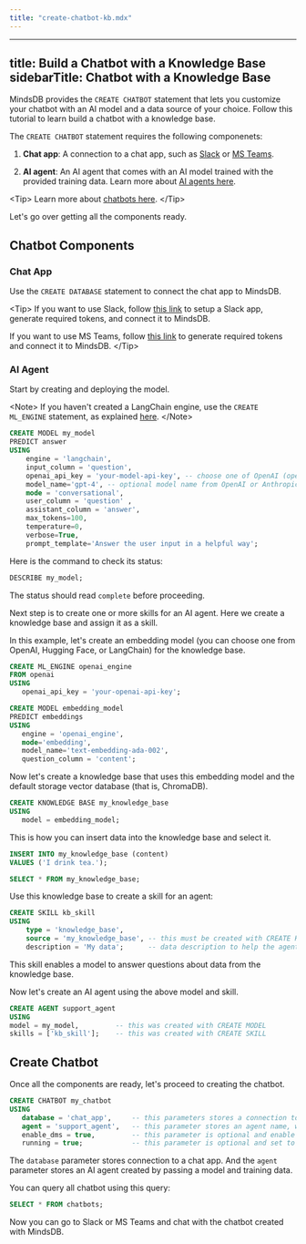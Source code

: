 ```yaml
---
title: "create-chatbot-kb.mdx"
---
```


---
title: Build a Chatbot with a Knowledge Base
sidebarTitle: Chatbot with a Knowledge Base
---

MindsDB provides the `CREATE CHATBOT` statement that lets you customize your chatbot with an AI model and a data source of your choice. Follow this tutorial to learn build a chatbot with a knowledge base.

The `CREATE CHATBOT` statement requires the following componenets:

1. **Chat app**: A connection to a chat app, such as [Slack](/integrations/app-integrations/slack#method-1-chatbot-responds-in-direct-messages-to-a-slack-app) or [MS Teams](/integrations/app-integrations/microsoft-teams).

2. **AI agent**: An AI agent that comes with an AI model trained with the provided training data. Learn more about [AI agents here](/agents/agent).

&lt;Tip&gt;
Learn more about [chatbots here](/agents/chatbot).
&lt;/Tip&gt;

Let's go over getting all the components ready.

## Chatbot Components

### Chat App

Use the `CREATE DATABASE` statement to connect the chat app to MindsDB.

&lt;Tip&gt;
If you want to use Slack, follow [this link](/integrations/app-integrations/slack#method-1-chatbot-responds-in-direct-messages-to-a-slack-app) to setup a Slack app, generate required tokens, and connect it to MindsDB.

If you want to use MS Teams, follow [this link](/integrations/app-integrations/microsoft-teams) to generate required tokens and connect it to MindsDB.
&lt;/Tip&gt;

### AI Agent

Start by creating and deploying the model.

&lt;Note&gt;
If you haven't created a LangChain engine, use the `CREATE ML_ENGINE` statement, as explained [here](/integrations/ai-engines/langchain#ai-engine).
&lt;/Note&gt;

```sql
CREATE MODEL my_model
PREDICT answer
USING
    engine = 'langchain',
    input_column = 'question',
    openai_api_key = 'your-model-api-key', -- choose one of OpenAI (openai_api_key) or Anthropic (anthropic_api_key)
    model_name='gpt-4', -- optional model name from OpenAI or Anthropic
    mode = 'conversational',
    user_column = 'question' ,
    assistant_column = 'answer',
    max_tokens=100,
    temperature=0,
    verbose=True,
    prompt_template='Answer the user input in a helpful way';
```

Here is the command to check its status:

```sql
DESCRIBE my_model;
```

The status should read `complete` before proceeding.

Next step is to create one or more skills for an AI agent. Here we create a knowledge base and assign it as a skill.

In this example, let's create an embedding model (you can choose one from OpenAI, Hugging Face, or LangChain) for the knowledge base.

```sql
CREATE ML_ENGINE openai_engine
FROM openai
USING
   openai_api_key = 'your-openai-api-key';

CREATE MODEL embedding_model
PREDICT embeddings
USING
   engine = 'openai_engine',
   mode='embedding',
   model_name='text-embedding-ada-002',
   question_column = 'content';
```

Now let's create a knowledge base that uses this embedding model and the default storage vector database (that is, ChromaDB).

```sql
CREATE KNOWLEDGE BASE my_knowledge_base
USING
   model = embedding_model;
```

This is how you can insert data into the knowledge base and select it.

```sql
INSERT INTO my_knowledge_base (content)
VALUES ('I drink tea.');

SELECT * FROM my_knowledge_base;
```

Use this knowledge base to create a skill for an agent:

```sql
CREATE SKILL kb_skill
USING
    type = 'knowledge_base',
    source = 'my_knowledge_base', -- this must be created with CREATE KNOWLEDGE BASE
    description = 'My data';      -- data description to help the agent know when to use the knowledge base
```

This skill enables a model to answer questions about data from the knowledge base.

Now let's create an AI agent using the above model and skill.

```sql
CREATE AGENT support_agent
USING
model = my_model,         -- this was created with CREATE MODEL
skills = ['kb_skill'];    -- this was created with CREATE SKILL
```

## Create Chatbot

Once all the components are ready, let's proceed to creating the chatbot.

```sql
CREATE CHATBOT my_chatbot
USING
   database = 'chat_app',     -- this parameters stores a connection to a chat app, like Slack or MS Teams
   agent = 'support_agent',   -- this parameter stores an agent name, which was create with CREATE AGENT
   enable_dms = true,         -- this parameter is optional and enable direct messages with the chatbot
   running = true;            -- this parameter is optional and set to true by default, meaning that the chatbot is running
```

The `database` parameter stores connection to a chat app. And the `agent` parameter stores an AI agent created by passing a model and training data.

You can query all chatbot using this query:

```sql
SELECT * FROM chatbots;
```

Now you can go to Slack or MS Teams and chat with the chatbot created with MindsDB.
